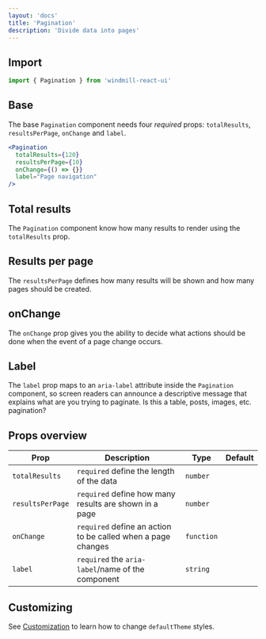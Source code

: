 ```yaml
---
layout: 'docs'
title: 'Pagination'
description: 'Divide data into pages'
---
```


## Import

```jsx
import { Pagination } from 'windmill-react-ui'
```

## Base

The base `Pagination` component needs four _required_ props: `totalResults`, `resultsPerPage`, `onChange` and `label`.

<!-- prettier-ignore-start -->
```jsx live
<Pagination
  totalResults={120}
  resultsPerPage={10}
  onChange={() => {}}
  label="Page navigation"
/>
```
<!-- prettier-ignore-end -->

## Total results

The `Pagination` component know how many results to render using the `totalResults` prop.

## Results per page

The `resultsPerPage` defines how many results will be shown and how many pages should be created.

## onChange

The `onChange` prop gives you the ability to decide what actions should be done when the event of a page change occurs.

## Label

The `label` prop maps to an `aria-label` attribute inside the `Pagination` component, so screen readers can announce a descriptive message that explains what are you trying to paginate. Is this a table, posts, images, etc. pagination?

## Props overview

| Prop             | Description                                                  | Type       | Default |
| ---------------- | ------------------------------------------------------------ | ---------- | ------- |
| `totalResults`   | `required` define the length of the data                     | `number`   |         |
| `resultsPerPage` | `required` define how many results are shown in a page       | `number`   |         |
| `onChange`       | `required` define an action to be called when a page changes | `function` |         |
| `label`          | `required` the `aria-label`/name of the component            | `string`   |         |

## Customizing

See [Customization](../customization) to learn how to change `defaultTheme` styles.
